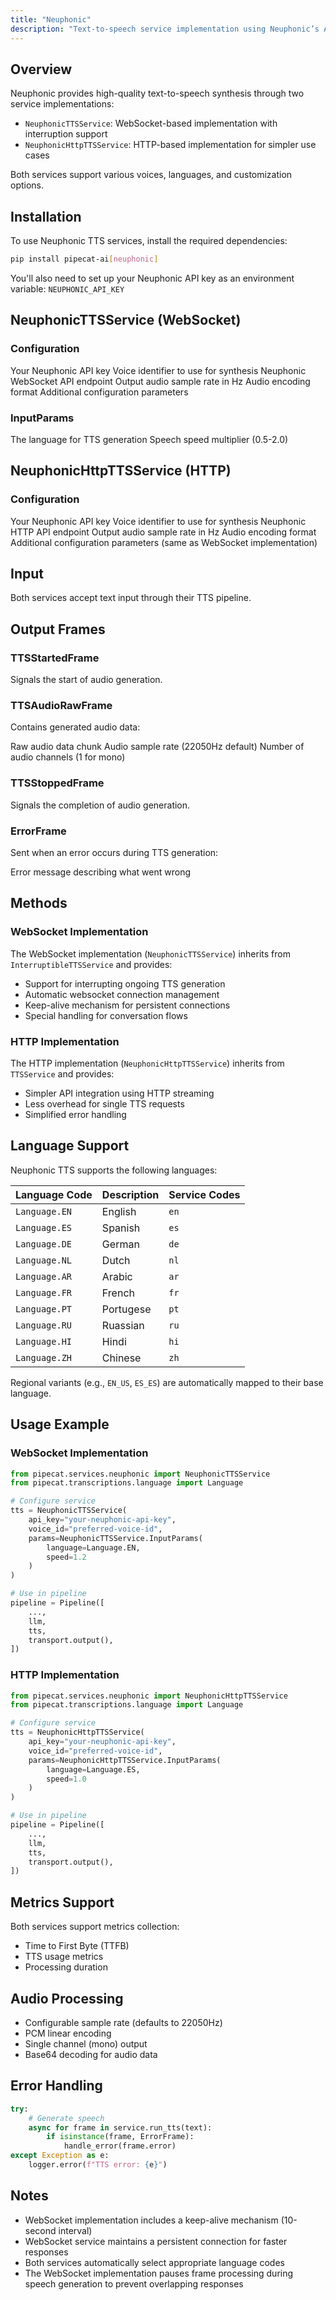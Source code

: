 ```yaml
---
title: "Neuphonic"
description: "Text-to-speech service implementation using Neuphonic’s API"
---
```


## Overview

Neuphonic provides high-quality text-to-speech synthesis through two service implementations:

- `NeuphonicTTSService`: WebSocket-based implementation with interruption support
- `NeuphonicHttpTTSService`: HTTP-based implementation for simpler use cases

Both services support various voices, languages, and customization options.

## Installation

To use Neuphonic TTS services, install the required dependencies:

```bash
pip install pipecat-ai[neuphonic]
```

You'll also need to set up your Neuphonic API key as an environment variable: `NEUPHONIC_API_KEY`

## NeuphonicTTSService (WebSocket)

### Configuration

<ParamField path="api_key" type="str" required>
  Your Neuphonic API key
</ParamField>

<ParamField path="voice_id" type="str" default="None">
  Voice identifier to use for synthesis
</ParamField>

<ParamField path="url" type="str" default="wss://api.neuphonic.com">
  Neuphonic WebSocket API endpoint
</ParamField>

<ParamField path="sample_rate" type="int" default="22050">
  Output audio sample rate in Hz
</ParamField>

<ParamField path="encoding" type="str" default="pcm_linear">
  Audio encoding format
</ParamField>

<ParamField path="params" type="InputParams" default="InputParams()">
  Additional configuration parameters
</ParamField>

### InputParams

<ParamField path="language" type="Language" default="Language.EN">
  The language for TTS generation
</ParamField>

<ParamField path="speed" type="float" default="1.0">
  Speech speed multiplier (0.5-2.0)
</ParamField>

## NeuphonicHttpTTSService (HTTP)

### Configuration

<ParamField path="api_key" type="str" required>
  Your Neuphonic API key
</ParamField>

<ParamField path="voice_id" type="str" default="None">
  Voice identifier to use for synthesis
</ParamField>

<ParamField path="url" type="str" default="https://api.neuphonic.com">
  Neuphonic HTTP API endpoint
</ParamField>

<ParamField path="sample_rate" type="int" default="22050">
  Output audio sample rate in Hz
</ParamField>

<ParamField path="encoding" type="str" default="pcm_linear">
  Audio encoding format
</ParamField>

<ParamField path="params" type="InputParams" default="InputParams()">
  Additional configuration parameters (same as WebSocket implementation)
</ParamField>

## Input

Both services accept text input through their TTS pipeline.

## Output Frames

### TTSStartedFrame

Signals the start of audio generation.

### TTSAudioRawFrame

Contains generated audio data:

<ParamField path="audio" type="bytes">
  Raw audio data chunk
</ParamField>

<ParamField path="sample_rate" type="int">
  Audio sample rate (22050Hz default)
</ParamField>

<ParamField path="num_channels" type="int">
  Number of audio channels (1 for mono)
</ParamField>

### TTSStoppedFrame

Signals the completion of audio generation.

### ErrorFrame

Sent when an error occurs during TTS generation:

<ParamField path="error" type="str">
  Error message describing what went wrong
</ParamField>

## Methods

### WebSocket Implementation

The WebSocket implementation (`NeuphonicTTSService`) inherits from `InterruptibleTTSService` and provides:

- Support for interrupting ongoing TTS generation
- Automatic websocket connection management
- Keep-alive mechanism for persistent connections
- Special handling for conversation flows

### HTTP Implementation

The HTTP implementation (`NeuphonicHttpTTSService`) inherits from `TTSService` and provides:

- Simpler API integration using HTTP streaming
- Less overhead for single TTS requests
- Simplified error handling

## Language Support

Neuphonic TTS supports the following languages:

| Language Code | Description | Service Codes |
| ------------- | ----------- | ------------- |
| `Language.EN` | English     | `en`          |
| `Language.ES` | Spanish     | `es`          |
| `Language.DE` | German      | `de`          |
| `Language.NL` | Dutch       | `nl`          |
| `Language.AR` | Arabic      | `ar`          |
| `Language.FR` | French      | `fr`          |
| `Language.PT` | Portugese   | `pt`          |
| `Language.RU` | Ruassian    | `ru`          |
| `Language.HI` | Hindi       | `hi`          |
| `Language.ZH` | Chinese     | `zh`          |

Regional variants (e.g., `EN_US`, `ES_ES`) are automatically mapped to their base language.

## Usage Example

### WebSocket Implementation

```python
from pipecat.services.neuphonic import NeuphonicTTSService
from pipecat.transcriptions.language import Language

# Configure service
tts = NeuphonicTTSService(
    api_key="your-neuphonic-api-key",
    voice_id="preferred-voice-id",
    params=NeuphonicTTSService.InputParams(
        language=Language.EN,
        speed=1.2
    )
)

# Use in pipeline
pipeline = Pipeline([
    ...,
    llm,
    tts,
    transport.output(),
])
```

### HTTP Implementation

```python
from pipecat.services.neuphonic import NeuphonicHttpTTSService
from pipecat.transcriptions.language import Language

# Configure service
tts = NeuphonicHttpTTSService(
    api_key="your-neuphonic-api-key",
    voice_id="preferred-voice-id",
    params=NeuphonicHttpTTSService.InputParams(
        language=Language.ES,
        speed=1.0
    )
)

# Use in pipeline
pipeline = Pipeline([
    ...,
    llm,
    tts,
    transport.output(),
])
```

## Metrics Support

Both services support metrics collection:

- Time to First Byte (TTFB)
- TTS usage metrics
- Processing duration

## Audio Processing

- Configurable sample rate (defaults to 22050Hz)
- PCM linear encoding
- Single channel (mono) output
- Base64 decoding for audio data

## Error Handling

```python
try:
    # Generate speech
    async for frame in service.run_tts(text):
        if isinstance(frame, ErrorFrame):
            handle_error(frame.error)
except Exception as e:
    logger.error(f"TTS error: {e}")
```

## Notes

- WebSocket implementation includes a keep-alive mechanism (10-second interval)
- WebSocket service maintains a persistent connection for faster responses
- Both services automatically select appropriate language codes
- The WebSocket implementation pauses frame processing during speech generation to prevent overlapping responses
